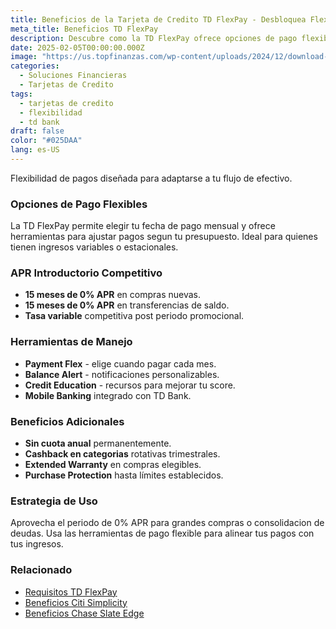 ```yaml
---
title: Beneficios de la Tarjeta de Credito TD FlexPay - Desbloquea Flexibilidad Financiera
meta_title: Beneficios TD FlexPay
description: Descubre como la TD FlexPay ofrece opciones de pago flexibles, 0% APR introductorio y herramientas para administrar tu credito de manera inteligente.
date: 2025-02-05T00:00:00.000Z
image: "https://us.topfinanzas.com/wp-content/uploads/2024/12/download-18.webp"
categories:
  - Soluciones Financieras
  - Tarjetas de Credito
tags:
  - tarjetas de credito
  - flexibilidad
  - td bank
draft: false
color: "#025DAA"
lang: es-US
---
```


Flexibilidad de pagos diseñada para adaptarse a tu flujo de efectivo.

### Opciones de Pago Flexibles

La TD FlexPay permite elegir tu fecha de pago mensual y ofrece herramientas para ajustar pagos segun tu presupuesto. Ideal para quienes tienen ingresos variables o estacionales.

### APR Introductorio Competitivo

- **15 meses de 0% APR** en compras nuevas.
- **15 meses de 0% APR** en transferencias de saldo.
- **Tasa variable** competitiva post periodo promocional.

### Herramientas de Manejo

- **Payment Flex** - elige cuando pagar cada mes.
- **Balance Alert** - notificaciones personalizables.
- **Credit Education** - recursos para mejorar tu score.
- **Mobile Banking** integrado con TD Bank.

<AdZone id="us_site_4" />

### Beneficios Adicionales

- **Sin cuota anual** permanentemente.
- **Cashback en categorias** rotativas trimestrales.
- **Extended Warranty** en compras elegibles.
- **Purchase Protection** hasta límites establecidos.

### Estrategia de Uso

Aprovecha el periodo de 0% APR para grandes compras o consolidacion de deudas. Usa las herramientas de pago flexible para alinear tus pagos con tus ingresos.

### Relacionado

- [Requisitos TD FlexPay](/soluciones-financieras/requisitos-de-la-tarjeta-de-credito-td-flexpay-lista-de-elegibilidad)
- [Beneficios Citi Simplicity](/soluciones-financieras/beneficios-de-la-tarjeta-de-credito-citi-simplicity-sin-cargos-por-pago-tardio-o-penalizaciones)
- [Beneficios Chase Slate Edge](/soluciones-financieras/beneficios-de-la-tarjeta-de-credito-chase-slate-edge-transferencias-sin-cargos)
